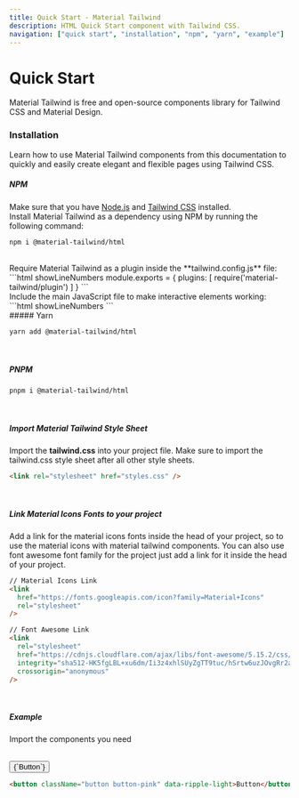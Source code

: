 ```yaml
---
title: Quick Start - Material Tailwind
description: HTML Quick Start component with Tailwind CSS.
navigation: ["quick start", "installation", "npm", "yarn", "example"]
---
```


# Quick Start

Material Tailwind is free and open-source components library for Tailwind CSS and Material Design.
<br/>

### Installation

Learn how to use Material Tailwind components from this documentation to quickly and easily create elegant and flexible pages using Tailwind CSS.
<br />

##### NPM

Make sure that you have [Node.js](https://nodejs.org/en/) and [Tailwind CSS](https://tailwindcss.com/) installed.
<br/>
Install Material Tailwind as a dependency using NPM by running the following command:
```html showLineNumbers
npm i @material-tailwind/html
```

<br/>
Require Material Tailwind as a plugin inside the **tailwind.config.js** file:
```html showLineNumbers
module.exports = {
  plugins: [
    require('material-tailwind/plugin')
  ]
}
```
<br/>
Include the main JavaScript file to make interactive elements working:
```html showLineNumbers
<script src="../path/to/material-tailwind.js"></script>
```

<br/>
##### Yarn 

```html showLineNumbers
yarn add @material-tailwind/html
```

<br />

##### PNPM

```html showLineNumbers
pnpm i @material-tailwind/html
```

<br />

##### Import Material Tailwind Style Sheet

Import the **tailwind.css** into your project file. Make sure to import the tailwind.css style sheet after all other style sheets.

```html showLineNumbers
<link rel="stylesheet" href="styles.css" />
```

<br />

##### Link Material Icons Fonts to your project

Add a link for the material icons fonts inside the head of your project, so to use the material icons with material tailwind components. You can also use font awesome font family for the project just add a link for it inside the head of your project.

```html showLineNumbers
// Material Icons Link
<link
  href="https://fonts.googleapis.com/icon?family=Material+Icons"
  rel="stylesheet"
/>

// Font Awesome Link
<link
  rel="stylesheet"
  href="https://cdnjs.cloudflare.com/ajax/libs/font-awesome/5.15.2/css/all.min.css"
  integrity="sha512-HK5fgLBL+xu6dm/Ii3z4xhlSUyZgTT9tuc/hSrtw6uzJOvgRr2a9jyxxT1ely+B+xFAmJKVSTbpM/CuL7qxO8w=="
  crossorigin="anonymous"
/>
```

<br />

##### Example

Import the components you need

<br />
<ComponentCard id="example">
  <button className="button button-pink" data-ripple-light>
    {`Button`}
  </button>
</ComponentCard>

```html showLineNumbers
<button className="button button-pink" data-ripple-light>Button</button>
```
